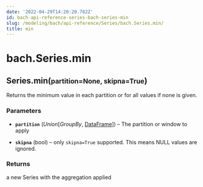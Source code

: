 ```yaml
---
date: '2022-04-29T14:20:20.782Z'
id: bach-api-reference-series-bach-series-min
slug: /modeling/bach/api-reference/Series/bach.Series.min/
title: min
---
```


# bach.Series.min

<div class="method">
<h2 class="signature-class"><span class="additional-name">Series.</span><span class="name">min(</span><small class="parameter-list"><span class="parameter" id="partition">partition=None</span>, <span class="parameter" id="skipna">skipna=True</span></small>)</h2>


<div class="content">

Returns the minimum value in each partition or for all values if none is given.


### Parameters

* **`partition`** (_Union_[_GroupBy_, [DataFrame](/docs/modeling/bach/api-reference/DataFrame/bach.DataFrame/#bach.DataFrame)]) – The partition or window to apply

* **`skipna`** (bool) – only `skipna=True` supported. This means NULL values are ignored.



### Returns

a new Series with the aggregation applied



</div>

</div>
